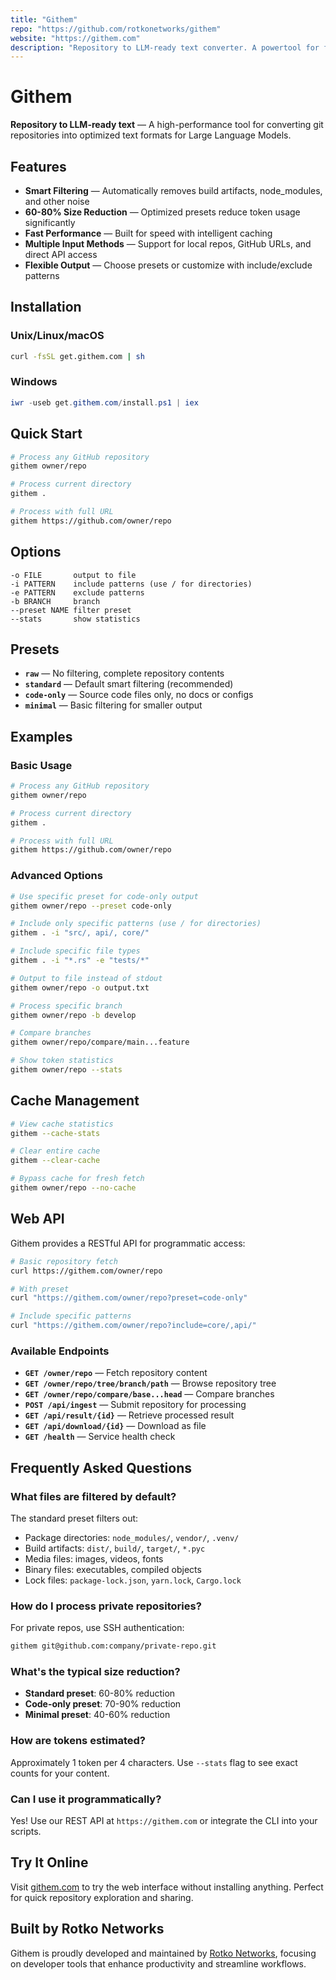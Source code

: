```yaml
---
title: "Githem"
repo: "https://github.com/rotkonetworks/githem"
website: "https://githem.com"
description: "Repository to LLM-ready text converter. A powertool for feeding git repositories to Large Language Models."
---
```


# Githem

**Repository to LLM-ready text** — A high-performance tool for converting git repositories into optimized text formats for Large Language Models.

## Features

- **Smart Filtering** — Automatically removes build artifacts, node_modules, and other noise
- **60-80% Size Reduction** — Optimized presets reduce token usage significantly
- **Fast Performance** — Built for speed with intelligent caching
- **Multiple Input Methods** — Support for local repos, GitHub URLs, and direct API access
- **Flexible Output** — Choose presets or customize with include/exclude patterns

## Installation

### Unix/Linux/macOS
```bash
curl -fsSL get.githem.com | sh
```

### Windows
```powershell
iwr -useb get.githem.com/install.ps1 | iex
```

## Quick Start

```bash
# Process any GitHub repository
githem owner/repo

# Process current directory
githem .

# Process with full URL
githem https://github.com/owner/repo
```

## Options

```
-o FILE       output to file
-i PATTERN    include patterns (use / for directories)
-e PATTERN    exclude patterns
-b BRANCH     branch
--preset NAME filter preset
--stats       show statistics
```

## Presets

- **`raw`** — No filtering, complete repository contents
- **`standard`** — Default smart filtering (recommended)
- **`code-only`** — Source code files only, no docs or configs
- **`minimal`** — Basic filtering for smaller output

## Examples

### Basic Usage
```bash
# Process any GitHub repository
githem owner/repo

# Process current directory
githem .

# Process with full URL
githem https://github.com/owner/repo
```

### Advanced Options
```bash
# Use specific preset for code-only output
githem owner/repo --preset code-only

# Include only specific patterns (use / for directories)
githem . -i "src/, api/, core/"

# Include specific file types
githem . -i "*.rs" -e "tests/*"

# Output to file instead of stdout
githem owner/repo -o output.txt

# Process specific branch
githem owner/repo -b develop

# Compare branches
githem owner/repo/compare/main...feature

# Show token statistics
githem owner/repo --stats
```

## Cache Management

```bash
# View cache statistics
githem --cache-stats

# Clear entire cache
githem --clear-cache

# Bypass cache for fresh fetch
githem owner/repo --no-cache
```

## Web API

Githem provides a RESTful API for programmatic access:

```bash
# Basic repository fetch
curl https://githem.com/owner/repo

# With preset
curl "https://githem.com/owner/repo?preset=code-only"

# Include specific patterns
curl "https://githem.com/owner/repo?include=core/,api/"
```

### Available Endpoints

- **`GET /owner/repo`** — Fetch repository content
- **`GET /owner/repo/tree/branch/path`** — Browse repository tree
- **`GET /owner/repo/compare/base...head`** — Compare branches
- **`POST /api/ingest`** — Submit repository for processing
- **`GET /api/result/{id}`** — Retrieve processed result
- **`GET /api/download/{id}`** — Download as file
- **`GET /health`** — Service health check

## Frequently Asked Questions

### What files are filtered by default?
The standard preset filters out:
- Package directories: `node_modules/`, `vendor/`, `.venv/`
- Build artifacts: `dist/`, `build/`, `target/`, `*.pyc`
- Media files: images, videos, fonts
- Binary files: executables, compiled objects
- Lock files: `package-lock.json`, `yarn.lock`, `Cargo.lock`

### How do I process private repositories?
For private repos, use SSH authentication:
```bash
githem git@github.com:company/private-repo.git
```

### What's the typical size reduction?
- **Standard preset**: 60-80% reduction
- **Code-only preset**: 70-90% reduction
- **Minimal preset**: 40-60% reduction

### How are tokens estimated?
Approximately 1 token per 4 characters. Use `--stats` flag to see exact counts for your content.

### Can I use it programmatically?
Yes! Use our REST API at `https://githem.com` or integrate the CLI into your scripts.

## Try It Online

Visit [githem.com](https://githem.com) to try the web interface without installing anything. Perfect for quick repository exploration and sharing.

## Built by Rotko Networks

Githem is proudly developed and maintained by [Rotko Networks](https://rotko.net), focusing on developer tools that enhance productivity and streamline workflows.